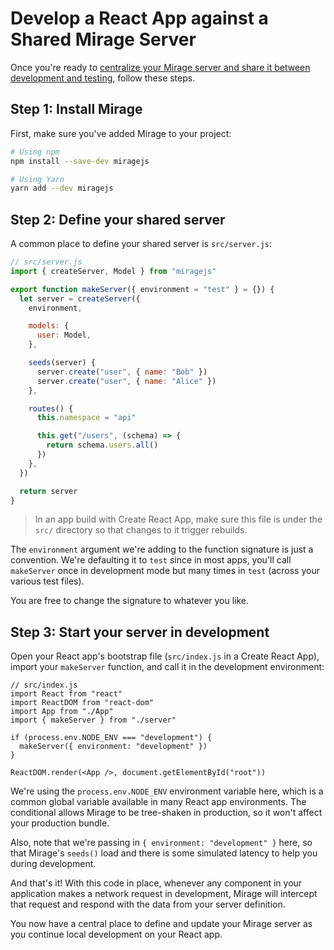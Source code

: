 # Develop a React App against a Shared Mirage Server

Once you're ready to [centralize your Mirage server and share it between development and testing](/docs/workflow-tips/#sharing-your-server-between-development-and-testing), follow these steps.

## Step 1: Install Mirage

First, make sure you've added Mirage to your project:

```bash
# Using npm
npm install --save-dev miragejs

# Using Yarn
yarn add --dev miragejs
```

## Step 2: Define your shared server

A common place to define your shared server is `src/server.js`:

```js
// src/server.js
import { createServer, Model } from "miragejs"

export function makeServer({ environment = "test" } = {}) {
  let server = createServer({
    environment,

    models: {
      user: Model,
    },

    seeds(server) {
      server.create("user", { name: "Bob" })
      server.create("user", { name: "Alice" })
    },

    routes() {
      this.namespace = "api"

      this.get("/users", (schema) => {
        return schema.users.all()
      })
    },
  })

  return server
}
```

> In an app build with Create React App, make sure this file is under the `src/` directory so that changes to it trigger rebuilds.

The `environment` argument we're adding to the function signature is just a convention. We're defaulting it to `test` since in most apps, you'll call `makeServer` once in development mode but many times in `test` (across your various test files).

You are free to change the signature to whatever you like.

## Step 3: Start your server in development

Open your React app's bootstrap file (`src/index.js` in a Create React App), import your `makeServer` function, and call it in the development environment:

```js{5-9}
// src/index.js
import React from "react"
import ReactDOM from "react-dom"
import App from "./App"
import { makeServer } from "./server"

if (process.env.NODE_ENV === "development") {
  makeServer({ environment: "development" })
}

ReactDOM.render(<App />, document.getElementById("root"))
```

We're using the `process.env.NODE_ENV` environment variable here, which is a common global variable available in many React app environments. The conditional allows Mirage to be tree-shaken in production, so it won't affect your production bundle.

Also, note that we're passing in `{ environment: "development" }` here, so that Mirage's `seeds()` load and there is some simulated latency to help you during development.

And that's it! With this code in place, whenever any component in your application makes a network request in development, Mirage will intercept that request and respond with the data from your server definition.

You now have a central place to define and update your Mirage server as you continue local development on your React app.
